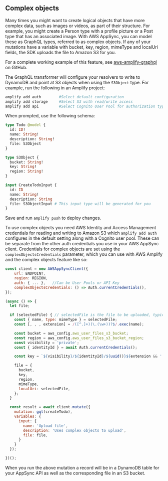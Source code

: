## Complex objects

Many times you might want to create logical objects that have more complex data, such as images or videos, as part of their structure. For example, you might create a Person type with a profile picture or a Post type that has an associated image. With AWS AppSync, you can model these as GraphQL types, referred to as complex objects. If any of your mutations have a variable with bucket, key, region, mimeType and localUri fields, the SDK uploads the file to Amazon S3 for you.

For a complete working example of this feature, see [aws-amplify-graphql](https://github.com/aws-samples/aws-amplify-graphql) on GitHub.

The GraphQL transformer will configure your resolvers to write to DynamoDB and point at S3 objects when using the `S3Object` type. For example, run the following in an Amplify project:

```bash
amplify add auth        #Select default configuration
amplify add storage     #Select S3 with read/write access
amplify add api         #Select Cognito User Pool for authorization type
```

When prompted, use the following schema:

```graphql
type Todo @model {
  id: ID!
  name: String!
  description: String!
  file: S3Object
}

type S3Object {
  bucket: String!
  key: String!
  region: String!
}

input CreateTodoInput {
  id: ID
  name: String!
  description: String
  file: S3ObjectInput # This input type will be generated for you
}
```

Save and run `amplify push` to deploy changes.

To use complex objects you need AWS Identity and Access Management credentials for reading and writing to Amazon S3 which `amplify add auth` configures in the default setting along with a Cognito user pool. These can be separate from the other auth credentials you use in your AWS AppSync client. Credentials for complex objects are set using the `complexObjectsCredentials` parameter, which you can use with AWS Amplify and the complex objects feature like so:

```javascript
const client = new AWSAppSyncClient({
    url: ENDPOINT,
    region: REGION,
    auth: { ... },   //Can be User Pools or API Key
    complexObjectsCredentials: () => Auth.currentCredentials(),
});

(async () => {
  let file;

  if (selectedFile) { // selectedFile is the file to be uploaded, typically comes from an <input type="file" />
    const { name, type: mimeType } = selectedFile;
    const [, , , extension] = /([^.]+)(\.(\w+))?$/.exec(name);

    const bucket = aws_config.aws_user_files_s3_bucket;
    const region = aws_config.aws_user_files_s3_bucket_region;
    const visibility = 'private';
    const { identityId } = await Auth.currentCredentials();

    const key = `${visibility}/${identityId}/${uuid()}${extension && '.'}${extension}`;

    file = {
      bucket,
      key,
      region,
      mimeType,
      localUri: selectedFile,
    };
  }

  const result = await client.mutate({
    mutation: gql(createTodo),
    variables: {
      input: {
        name: 'Upload file',
        description: 'Uses complex objects to upload',
        file: file,
      }
    }
  });

})();
```

When you run the above mutation a record will be in a DynamoDB table for your AppSync API as well as the corresponding file in an S3 bucket.
